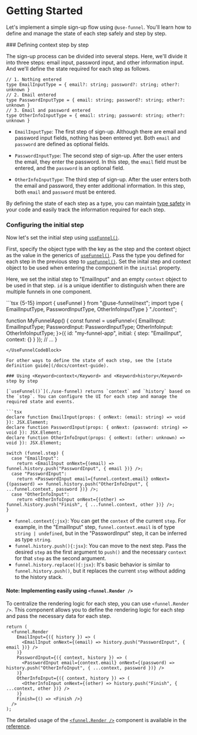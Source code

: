 
# Getting Started

Let's implement a simple sign-up flow using `@use-funnel`. You'll learn how to define and manage the state of each step safely and step by step.

<Steps>
### Defining <Keyword>context</Keyword> step by step

The sign-up process can be divided into several steps. Here, we'll divide it into three steps: email input, password input, and other information input. And we'll define the state required for each step as follows.

```tsx filename="context.ts"
// 1. Nothing entered
type EmailInputType = { email?: string; password?: string; other?: unknown }
// 2. Email entered
type PasswordInputType = { email: string; password?: string; other?: unknown }
// 3. Email and password entered
type OtherInfoInputType = { email: string; password: string; other?: unknown }
```

- `EmailInputType`: The first step of sign-up. Although there are email and password input fields, nothing has been entered yet. Both `email` and `password` are defined as optional fields.

- `PasswordInputType`: The second step of sign-up. After the user enters the email, they enter the password. In this step, the `email` field must be entered, and the `password` is an optional field.

- `OtherInfoInputType`: The third step of sign-up. After the user enters both the email and password, they enter additional information. In this step, both `email` and `password` must be entered.

By defining the state of each step as a type, you can maintain [type safety](./features.mdx#ui-state-managed-with-strong-type-safety) in your code and easily track the information required for each step.

### Configuring the initial step

Now let's set the initial step using [`useFunnel()`](./use-funnel).

First, specify the object type with the key as the step and the context object as the value in the generics of [`useFunnel()`](./use-funnel). Pass the type you defined for each step in the previous step to [`useFunnel()`](./use-funnel). Set the inital step and context object to be used when entering the component in the `initial` property.

Here, we set the initial step to "EmailInput" and an empty `context` object to be used in that step. `id` is a unique identifier to distinguish when there are multiple funnels in one component.

<UseFunnelCodeBlock>
```tsx {5-15}
import { useFunnel } from "@use-funnel/next";
import type { EmailInputType, PasswordInputType, OtherInfoInputType } "./context";

function MyFunnelApp() {
  const funnel = useFunnel<{
    EmailInput: EmailInputType;
    PasswordInput: PasswordInputType;
    OtherInfoInput: OtherInfoInputType;
  }>({
    id: "my-funnel-app",
    initial: {
      step: "EmailInput",
      context: {}
    }
  });
  // ...
}
```
</UseFunnelCodeBlock>

For other ways to define the state of each step, see the [state definition guide](/docs/context-guide).

### Using <Keyword>context</Keyword> and <Keyword>history</Keyword> step by step

[`useFunnel()`](./use-funnel) returns `context` and `history` based on the `step`. You can configure the UI for each step and manage the required state and events.

```tsx
declare function EmailInput(props: { onNext: (email: string) => void }): JSX.Element;
declare function PasswordInput(props: { onNext: (password: string) => void }): JSX.Element;
declare function OtherInfoInput(props: { onNext: (other: unknown) => void }): JSX.Element;

switch (funnel.step) {
  case "EmailInput":
    return <EmailInput onNext={(email) => funnel.history.push("PasswordInput", { email })} />;
  case "PasswordInput":
    return <PasswordInput email={funnel.context.email} onNext={(password) => funnel.history.push("OtherInfoInput", { ...funnel.context, password })} />;
  case "OtherInfoInput":
    return <OtherInfoInput onNext={(other) => funnel.history.push("Finish", { ...funnel.context, other })} />;
}
```

- `funnel.context{:jsx}`: You can get the `context` of the current `step`. For example, in the "EmailInput" step, `funnel.context.email` is of type `string | undefined`, but in the "PasswordInput" step, it can be inferred as type `string`.
- `funnel.history.push(){:jsx}`: You can move to the next step. Pass the desired `step` as the first argument to `push()` and the necessary `context` for that `step` as the second argument.
- `funnel.history.replace(){:jsx}`: It's basic behavior is similar to `funnel.history.push()`, but it replaces the current `step` without adding to the history stack.

#### Note: Implementing easily using `<funnel.Render />`

To centralize the rendering logic for each step, you can use `<funnel.Render />`. This component allows you to define the rendering logic for each step and pass the necessary data for each step.

```tsx
return (
  <funnel.Render
    EmailInput={({ history }) => (
      <EmailInput onNext={(email) => history.push("PasswordInput", { email })} />
    )}
    PasswordInput={({ context, history }) => (
      <PasswordInput email={context.email} onNext={(password) => history.push("OtherInfoInput", { ...context, password })} />
    )}
    OtherInfoInput={({ context, history }) => (
      <OtherInfoInput onNext={(other) => history.push("Finish", { ...context, other })} />
    )}
    Finish={() => <Finish />}
  />
);
```

The detailed usage of the [`<funnel.Render />`](./funnel-render) component is available in the [reference](/docs/funnel-render).

</Steps>